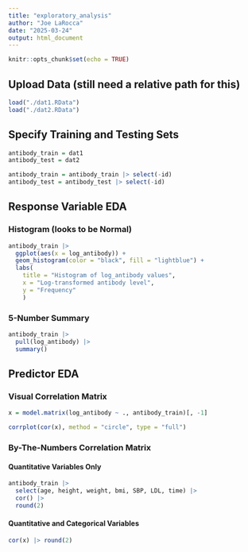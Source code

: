 ```yaml
---
title: "exploratory_analysis"
author: "Joe LaRocca"
date: "2025-03-24"
output: html_document
---
```


```r
knitr::opts_chunk$set(echo = TRUE)
```

## Upload Data (still need a relative path for this)

```r

load("./dat1.RData")
load("./dat2.RData")

```

## Specify Training and Testing Sets

```r

antibody_train = dat1
antibody_test = dat2

antibody_train = antibody_train |> select(-id)
antibody_test = antibody_test |> select(-id)

```

## Response Variable EDA

### Histogram (looks to be Normal)

```r

antibody_train |> 
  ggplot(aes(x = log_antibody)) + 
  geom_histogram(color = "black", fill = "lightblue") + 
  labs(
    title = "Histogram of log_antibody values",
    x = "Log-transformed antibody level",
    y = "Frequency"
    )

```

### 5-Number Summary

```r

antibody_train |>
  pull(log_antibody) |> 
  summary()

```

## Predictor EDA

### Visual Correlation Matrix

```r

x = model.matrix(log_antibody ~ ., antibody_train)[, -1]

corrplot(cor(x), method = "circle", type = "full")

```

### By-The-Numbers Correlation Matrix

#### Quantitative Variables Only

```r

antibody_train |> 
  select(age, height, weight, bmi, SBP, LDL, time) |>
  cor() |>
  round(2)

```

#### Quantitative and Categorical Variables

```r

cor(x) |> round(2)

```

